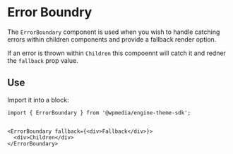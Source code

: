 
<Meta title="ErrorBoundary" component={ErrorBoundary} />

# Error Boundry

The `ErrorBoundary` component is used when you wish to handle catching errors within children components and provide a fallback render option.

If an error is thrown within `Children` this compoennt will catch it and redner the `fallback` prop value.

## Use

Import it into a block:

```
import { ErrorBoundary } from '@wpmedia/engine-theme-sdk';


<ErrorBoundary fallback={<div>Fallback</div>}>
  <div>Children</div>
</ErrorBoundary>

```
